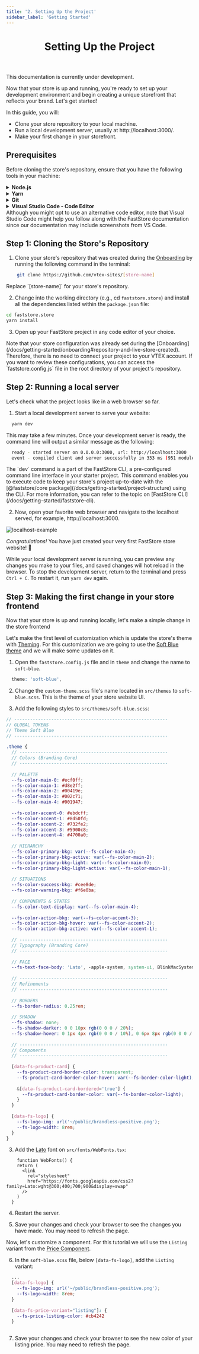 ```yaml
---
title: '2. Setting Up the Project'
sidebar_label: 'Getting Started'
---
```



<header>

# Setting Up the Project

</header>

<Callout type="warning" emoji="⚠️">
This documentation is currently under development.
</Callout>

Now that your store is up and running, you're ready to set up your development environment and begin creating a unique storefront that reflects your brand. Let's get started!

In this guide, you will:

- Clone your store repository to your local machine.
- Run a local development server, usually at http://localhost:3000/.
- Make your first change in your storefront.

## Prerequisites
Before cloning the store's repository, ensure that you have the following tools in your machine:

<details>
  <summary>
    <b>Node.js</b>
  </summary>
  <p>
    <p>To run your FastStore project, you must have <b><a href="">Node.js</a></b> version 15.0.0 or later installed on your computer.</p>
    <ul>
       <li>- <b><a href="https://nodejs.org/tr/download/package-manager#macos">Install Node.js on macOS using Homebrew</a></b></li>
       <li>- <b><a href="https://nodejs.org/tr/download/package-manager#windows-1">Install Node.js on Windows</a></b> </li>
       <li>- <b><a href="https://nodejs.org/tr/download/package-manager#debian-and-ubuntu-based-linux-distributions">Install Node.js on Linux</a></b></li> 
    </ul>
  </p>
</details>

<details>
  <summary>
    <b>Yarn</b>
  </summary>
    <p>
      We will use the <strong><a href="https://yarnpkg.com/">yarn</a></strong> command-line interface to add functionalities to the store and also run tasks, such as starting a development server.
    </p>
      <details>
          <summary>Install Yarn on macOS by running the following:</summary>
          ```bash
            brew install yarn
          ```
        </details>

        <details>
          <summary>Install Yarn on Windows by running the following:</summary>
          ```bash
            npm install -g yarn
          ```
        </details>
</details>

<details>
  <summary>
    <b>Git</b>
  </summary>
  <p>
    When developing your store's website, you will use [Git](https://git-scm.com/) to push your code to the cloud. You will also use Git to download and install the required files for your project.
  </p>
  <ul>
       <li>- <strong><a href="https://git-scm.com/download/mac">Install Git on macOS using Homebrew</a></strong></li>
       <li>- <strong><a href="https://git-scm.com/download/win">Install Git on Windows</a></strong> </li>
       <li>- <strong><a href="https://git-scm.com/download/linux">Install Git on Linux</a></strong></li> 
    </ul>
</details>

<details>
  <summary>
    <b>Visual Studio Code - Code Editor</b>
  </summary>
  <p>
    When developing your store's website, you will need a code editor to write the code for your project, such as <strong><a href="https://code.visualstudio.com/">Visual Studio Code</a></strong> (a.k.a., VS Code). Visit the <strong><a href="https://code.visualstudio.com/">VS Code</a></strong> website, download and install the version appropriate to your operating system.
  </p>
</details>

<Callout type="info" emoji="ℹ️">
  Although you might opt to use an alternative code editor, note that Visual Studio Code might help you follow along with the FastStore documentation since our documentation may include screenshots from VS Code.
</Callout>

## Step 1: Cloning the Store's Repository
1. Clone your store's repository that was created during the [Onboarding](/docs/getting-started/onboarding#repository-and-live-store-created) by running the following command in the terminal:
```bash
    git clone https://github.com/vtex-sites/[store-name]
```
<Callout type="warning" emoji="⚠️">
Replace `[store-name]` for your store's repository.
</Callout>

2. Change into the working directory (e.g., cd `faststore.store`) and install all the dependencies listed within the `package.json` file:

```bash
cd faststore.store
yarn install
```

3.  Open up your FastStore project in any code editor of your choice.

<Callout type="info" emoji="ℹ️">
  Note that your store configuration was already set during the [Onboarding](/docs/getting-started/onboarding#repository-and-live-store-created). Therefore, there is no need to connect your project to your VTEX account. 
  If you want to review these configurations, you can access the `faststore.config.js` file in the root directory of your project's repository.
</Callout>

## Step 2: Running a local server

Let's check what the project looks like in a web browser so far.

1. Start a local development server to serve your website:

```bash
  yarn dev
```
This may take a few minutes. Once your development server is ready, the command line will output a similar message as the following:

```bash
  ready - started server on 0.0.0.0:3000, url: http://localhost:3000
  event - compiled client and server successfully in 333 ms (951 modules)
```
<Callout type="info" emoji="ℹ️">
  The `dev` command is a part of the FastStore CLI, a pre-configured command line interface in your starter project. This command enables you to execute code to keep your store's project up-to-date with the [@faststore/core package](/docs/getting-started/project-structure) using the CLI. For more information, you can refer to the topic on [FastStore CLI](/docs/getting-started/faststore-cli).
</Callout>

2. Now, open your favorite web browser and navigate to the localhost served, for example, http://localhost:3000.

![localhost-example](https://vtexhelp.vtexassets.com/assets/docs/src/starter-gif___42003e72ece61064991a34c3f14e398f.gif)

*Congratulations!* You have just created your very first FastStore store website! 🎉

While your local development server is running, you can preview any changes you make to your files, and saved changes will hot reload in the browser. To stop the development server, return to the terminal and press `Ctrl + C`. To restart it, run `yarn dev` again.

## Step 3: Making the first change in your store frontend

Now that your store is up and running locally, let's make a simple change in the store frontend

Let's make the first level of customization which is update the store's theme with [Theming](/docs/brandless). For this customization we are going to use the [Soft Blue theme](/docs/themes/soft-blue) and we will make some updates on it.

1. Open the `faststore.config.js` file and in `theme` and change the name to `soft-blue`.

```scss
  theme: 'soft-blue',
```

2. Change the `custom-theme.scss` file's name located in `src/themes` to `soft-blue.scss`. This is the theme of your store website UI.

3. Add the following styles to `src/themes/soft-blue.scss`:

```scss
// ----------------------------------------------------------
// GLOBAL TOKENS
// Theme Soft Blue
// ----------------------------------------------------------
 
.theme {
  // --------------------------------------------------------
  // Colors (Branding Core)
  // --------------------------------------------------------
 
  // PALETTE
  --fs-color-main-0: #ecf0ff;
  --fs-color-main-1: #d8e2ff;
  --fs-color-main-2: #00419e;
  --fs-color-main-3: #002c71;
  --fs-color-main-4: #001947;
 
  --fs-color-accent-0: #ebdcff;
  --fs-color-accent-1: #8d50fd;
  --fs-color-accent-2: #732fe2;
  --fs-color-accent-3: #5900c8;
  --fs-color-accent-4: #4700a0;
 
  // HIERARCHY
  --fs-color-primary-bkg: var(--fs-color-main-4);
  --fs-color-primary-bkg-active: var(--fs-color-main-2);
  --fs-color-primary-bkg-light: var(--fs-color-main-0);
  --fs-color-primary-bkg-light-active: var(--fs-color-main-1);
 
  // SITUATIONS
  --fs-color-success-bkg: #cee8de;
  --fs-color-warning-bkg: #f6e0ba;
 
  // COMPONENTS & STATES
  --fs-color-text-display: var(--fs-color-main-4);
 
  --fs-color-action-bkg: var(--fs-color-accent-3);
  --fs-color-action-bkg-hover: var(--fs-color-accent-2);
  --fs-color-action-bkg-active: var(--fs-color-accent-1);
 
  // --------------------------------------------------------
  // Typography (Branding Core)
  // --------------------------------------------------------
 
  // FACE
  --fs-text-face-body: 'Lato', -apple-system, system-ui, BlinkMacSystemFont, sans-serif;
 
  // --------------------------------------------------------
  // Refinements
  // --------------------------------------------------------
 
  // BORDERS
  --fs-border-radius: 0.25rem;
 
  // SHADOW
  --fs-shadow: none;
  --fs-shadow-darker: 0 0 10px rgb(0 0 0 / 20%);
  --fs-shadow-hover: 0 1px 4px rgb(0 0 0 / 10%), 0 6px 8px rgb(0 0 0 / 10%);
 
  // --------------------------------------------------------
  // Components
  // --------------------------------------------------------
 
  [data-fs-product-card] {
    --fs-product-card-border-color: transparent;
    --fs-product-card-border-color-hover: var(--fs-border-color-light);
 
    &[data-fs-product-card-bordered='true'] {
      --fs-product-card-border-color: var(--fs-border-color-light);
    }
  }
 
  [data-fs-logo] {
    --fs-logo-img: url('~/public/brandless-positive.png');
    --fs-logo-width: 8rem;
  }
}

```

3. Add the [Lato](https://fonts.google.com/specimen/Lato?query=lato) font on `src/fonts/WebFonts.tsx`:

```tsx
    function WebFonts() {
    return (
      <link
        rel="stylesheet"
        href="https://fonts.googleapis.com/css2?family=Lato:wght@300;400;700;900&display=swap"
      />
    )
  }
```

4. Restart the server.

5. Save your changes and check your browser to see the changes you have made. You may need to refresh the page.

Now, let's customize a component. For this tutorial we will use the `Listing` variant from the [Price Component](https://evergreen.faststore.dev/components/atoms/price).

6. In the `soft-blue.scss` file, below `[data-fs-logo]`, add the `Listing` variant:

```scss
  ...
  [data-fs-logo] {
    --fs-logo-img: url('~/public/brandless-positive.png');
    --fs-logo-width: 8rem;
  }
  
  [data-fs-price-variant="listing"]: {
    --fs-price-listing-color: #cb4242
  }
  
```

7. Save your changes and check your browser to see the new color of your listing price. You may need to refresh the page.
